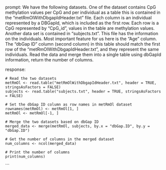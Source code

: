 prompt:
We have the following datasets. One of the dataset contains CpG methylation values per CpG and per individual as a table this is contained in the “metRmOlWithDbgapIdHeader.txt” file. Each column is an individual represented by a DBGapId, which is included as the first row. Each row is a CpG represented by "CpG_id", values in the table are methylation values. Another data set is contained in “subjects.txt”. This file has the information on the individuals. Most important feature for us here is the "Age" column. The "dbGap ID" column (second column) in this table should match the first row of the "metRmOlWithDbgapIdHeader.txt", and they represent the same individuals. 
Read the data and merge them into a single table using dbGapId information, return the number of columns.

response:
```
# Read the two datasets
metRmOl <- read.table("metRmOlWithDbgapIdHeader.txt", header = TRUE, stringsAsFactors = FALSE)
subjects <- read.table("subjects.txt", header = TRUE, stringsAsFactors = FALSE)

# Set the dbGap ID column as row names in metRmOl dataset
rownames(metRmOl) <- metRmOl[1, ]
metRmOl <- metRmOl[-1, ]

# Merge the two datasets based on dbGap ID
merged_data <- merge(metRmOl, subjects, by.x = "dbGap.ID", by.y = "dbGap.ID")

# Get the number of columns in the merged dataset
num_columns <- ncol(merged_data)

# Print the number of columns
print(num_columns)
```
```
